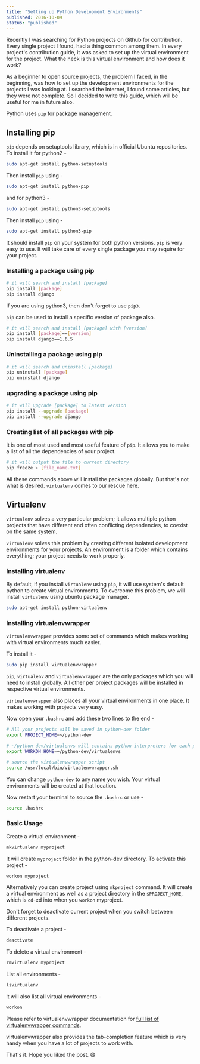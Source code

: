 ```yaml
---
title: "Setting up Python Development Environments"
published: 2016-10-09
status: "published"
---
```


Recently I was searching for Python projects on Github for contribution. Every
single project I found, had a thing common among them. In every project's
contribution guide, it was asked to set up the virtual environment for the
project. What the heck is this virtual environment and how does it work?

As a beginner to open source projects, the problem I faced, in the beginning,
was how to set up the development environments for the projects I was looking
at. I searched the Internet, I found some articles, but they were not complete.
So I decided to write this guide, which will be useful for me in future also.

Python uses `pip` for package management.

## Installing pip

`pip` depends on setuptools library, which is in official Ubuntu repositories.
To install it for python2 -

```sh
sudo apt-get install python-setuptools
```

Then install `pip` using -

```sh
sudo apt-get install python-pip
```

and for python3 -

```sh
sudo apt-get install python3-setuptools
```

Then install `pip` using -

```sh
sudo apt-get install python3-pip
```

It should install `pip` on your system for both python versions. `pip` is very
easy to use. It will take care of every single package you may require for your
project.

### Installing a package using pip

```sh
# it will search and install [package]
pip install [package]
pip install django
```

If you are using python3, then don't forget to use `pip3`.

`pip` can be used to install a specific version of package also.

```sh
# it will search and install [package] with [version]
pip install [package]==[version]
pip install django==1.6.5
```

### Uninstalling a package using pip

```sh
# it will search and uninstall [package]
pip uninstall [package]
pip uninstall django
```

### upgrading a package using pip

```sh
# it will upgrade [package] to latest version
pip install --upgrade [package]
pip install --upgrade django
```

### Creating list of all packages with pip

It is one of most used and most useful feature of `pip`. It allows you to make a
list of all the dependencies of your project.

```sh
# it will output the file to current directory
pip freeze > [file_name.txt]
```

All these commands above will install the packages globally. But that's not what
is desired. `virtualenv` comes to our rescue here.

## Virtualenv

`virtualenv` solves a very particular problem; it allows multiple python
projects that have different and often conflicting dependencies, to coexist on
the same system.

`virtualenv` solves this problem by creating different isolated development
environments for your projects. An environment is a folder which contains
everything; your project needs to work properly.

### Installing virtualenv

By default, if you install `virtualenv` using `pip`, it will use system's
default python to create virtual environments. To overcome this problem, we will
install `virtualenv` using ubuntu package manager.

```sh
sudo apt-get install python-virtualenv
```

### Installing virtualenvwrapper

`virtualenvwrapper` provides some set of commands which makes working with
virtual environments much easier.

To install it -

```sh
sudo pip install virtualenvwrapper
```

`pip`, `virtualenv` and `virtualenvwrapper` are the only packages which you will
need to install globally. All other per project packages will be installed in
respective virtual environments.

`virtualenvwrapper` also places all your virtual environments in one place. It
makes working with projects very easy.

Now open your `.bashrc` and add these two lines to the end -

```sh
# All your projects will be saved in python-dev folder
export PROJECT_HOME=~/python-dev

# ~/python-dev/virtualenvs will contains python interpreters for each project.
export WORKON_HOME=~/python-dev/virtualenvs

# source the virtualenvwrapper script
source /usr/local/bin/virtualenvwrapper.sh
```

You can change `python-dev` to any name you wish. Your virtual environments will
be created at that location.

Now restart your terminal to source the `.bashrc` or use -

```sh
source .bashrc
```

### Basic Usage

Create a virtual environment -

```sh
mkvirtualenv myproject
```

It will create `myproject` folder in the python-dev directory. To activate this
project -

```sh
workon myproject
```

Alternatively you can create project using `mkproject` command. It will create a
virtual environment as well as a project directory in the `$PROJECT_HOME`, which
is `cd`-ed into when you `workon` myproject.

Don't forget to deactivate current project when you switch between different
projects.

To deactivate a project -

```sh
deactivate
```

To delete a virtual environment -

```sh
rmvirtualenv myproject
```

List all environments -

```sh
lsvirtualenv
```

it will also list all virtual environments -

```sh
workon
```

Please refer to virtualenvwrapper documentation for
[full list of virtualenvwrapper commands](https://virtualenvwrapper.readthedocs.io/en/latest/command_ref.html).

virtualenvwrapper also provides the tab-completion feature which is very handy
when you have a lot of projects to work with.

That's it. Hope you liked the post. :smile:
